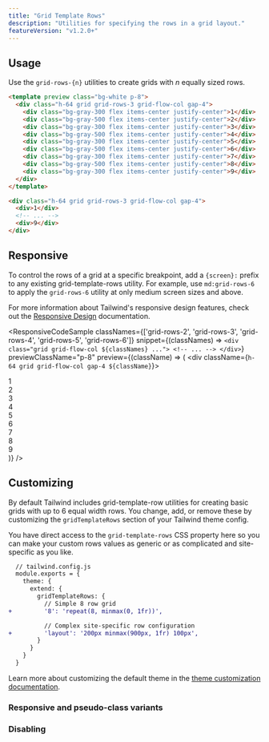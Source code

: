 ```yaml
---
title: "Grid Template Rows"
description: "Utilities for specifying the rows in a grid layout."
featureVersion: "v1.2.0+"
---
```





## Usage

Use the `grid-rows-{n}` utilities to create grids with _n_ equally sized rows.

```html
<template preview class="bg-white p-8">
  <div class="h-64 grid grid-rows-3 grid-flow-col gap-4">
    <div class="bg-gray-300 flex items-center justify-center">1</div>
    <div class="bg-gray-500 flex items-center justify-center">2</div>
    <div class="bg-gray-300 flex items-center justify-center">3</div>
    <div class="bg-gray-500 flex items-center justify-center">4</div>
    <div class="bg-gray-300 flex items-center justify-center">5</div>
    <div class="bg-gray-500 flex items-center justify-center">6</div>
    <div class="bg-gray-300 flex items-center justify-center">7</div>
    <div class="bg-gray-500 flex items-center justify-center">8</div>
    <div class="bg-gray-300 flex items-center justify-center">9</div>
  </div>
</template>

<div class="h-64 grid grid-rows-3 grid-flow-col gap-4">
  <div>1</div>
  <!-- ... -->
  <div>9</div>
</div>
```

## Responsive

To control the rows of a grid at a specific breakpoint, add a `{screen}:` prefix to any existing grid-template-rows utility. For example, use `md:grid-rows-6` to apply the `grid-rows-6` utility at only medium screen sizes and above.

For more information about Tailwind's responsive design features, check out the [Responsive Design](/docs/responsive-design) documentation.

<ResponsiveCodeSample
  classNames={['grid-rows-2', 'grid-rows-3', 'grid-rows-4', 'grid-rows-5', 'grid-rows-6']}
  snippet={(classNames) => `
    <div class="grid grid-flow-col ${classNames} ...">
      <!-- ... -->
    </div>
  `}
  previewClassName="p-8"
  preview={(className) => (
    <div className={`h-64 grid grid-flow-col gap-4 ${className}`}>
      <div className="bg-gray-300 flex items-center justify-center">1</div>
      <div className="bg-gray-500 flex items-center justify-center">2</div>
      <div className="bg-gray-300 flex items-center justify-center">3</div>
      <div className="bg-gray-500 flex items-center justify-center">4</div>
      <div className="bg-gray-300 flex items-center justify-center">5</div>
      <div className="bg-gray-500 flex items-center justify-center">6</div>
      <div className="bg-gray-300 flex items-center justify-center">7</div>
      <div className="bg-gray-500 flex items-center justify-center">8</div>
      <div className="bg-gray-300 flex items-center justify-center">9</div>
    </div>
  )}
/>

## Customizing

By default Tailwind includes grid-template-row utilities for creating basic grids with up to 6 equal width rows. You change, add, or remove these by customizing the `gridTemplateRows` section of your Tailwind theme config.

You have direct access to the `grid-template-rows` CSS property here so you can make your custom rows values as generic or as complicated and site-specific as you like.

```diff
  // tailwind.config.js
  module.exports = {
    theme: {
      extend: {
        gridTemplateRows: {
          // Simple 8 row grid
+         '8': 'repeat(8, minmax(0, 1fr))',

          // Complex site-specific row configuration
+         'layout': '200px minmax(900px, 1fr) 100px',
        }
      }
    }
  }
```

Learn more about customizing the default theme in the [theme customization documentation](/docs/theme#customizing-the-default-theme).

### Responsive and pseudo-class variants

<Variants plugin="gridTemplateRows" name="grid-template-rows" />

### Disabling

<Disabling plugin="gridTemplateRows" name="grid-template-rows" />
